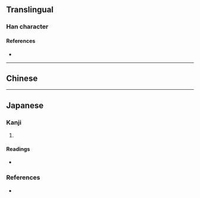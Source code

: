 {{also|労|勞}}
{{character info/new}}
{{character info|0x2F992}}
==Translingual==
{{Han simplified forms|勞|労|劳}}

===Han character===
{{Han char|rn=19|rad=力|as=05|sn=7|four=|canj=TBKS|ids=⿱𫇦力}}

====References====
* {{Han ref|kx=0147.071|dkj=02328|dj=0331.140|hdz=10368.010|uh=52B3|ud=21171}}

----

==Chinese==
{{zh-see|勞}}

----

==Japanese==

===Kanji===
{{ja-kanji|grade=|rs=力05}}

# {{alternative form of|ja|勞}}

====Readings====
* {{ja-readings|on=[[ろう]] (rō)|kun=}}

===References===
* {{R:Koseki Moji|027000}}